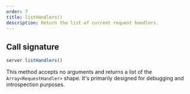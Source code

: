 ```yaml
---
order: 7
title: listHandlers()
description: Return the list of current request handlers.
---
```


## Call signature

```js
server.listHandlers()
```

This method accepts no arguments and returns a list of the `Array<RequestHandler>` shape. It's primarily designed for debugging and introspection purposes.
